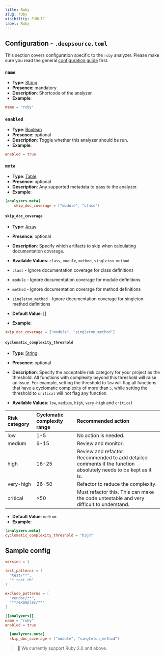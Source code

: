 ```yaml
---
title: Ruby
slug: ruby
visibility: PUBLIC
label: Ruby
---
```

## Configuration - `.deepsource.toml`

This section covers configuration specific to the `ruby` analyzer. Please make sure you read the general [configuration guide](https://deepsource-docs.readme.io/docs/configuration) first.

### `name`

- **Type**: [String](https://toml.io/en/v1.0.0#string)
- **Presence**: mandatory
- **Description**: Shortcode of the analyzer.
- **Example**:

```toml
name = "ruby"
```

### `enabled`

- **Type**: [Boolean](https://toml.io/en/v1.0.0#boolean)
- **Presence**: optional
- **Description**: Toggle whether this analyzer should be run.
- **Example**:

```toml
enabled = true
```

### `meta`

- **Type**: [Table](https://toml.io/en/v1.0.0#table)
- **Presence**: optional
- **Description**: Any supported metadata to pass to the analyzer.
- **Example**:

```toml
[analyzers.meta]
	skip_doc_coverage = ["module", "class"]
```

#### `skip_doc_coverage`

- **Type**: [Array](https://toml.io/en/v1.0.0#array)

- **Presence**: optional

- **Description**: Specify which artifacts to skip when calculating documentation coverage.

- **Available Values**: `class`, `module`, `method`, `singleton_method`

- `class` - Ignore documentation coverage for class definitions

- `module` - Ignore documentation coverage for module definitions

- `method` - Ignore documentation coverage for method definitions

- `singleton_method` - Ignore documentation coverage for singleton method definitions

- **Default Value**: \[]

- **Example**:

```toml
skip_doc_coverage = ["module", "singleton_method"]
```

#### `cyclomatic_complexity_threshold`

- **Type**: [String](https://toml.io/en/v1.0.0#string)

- **Presence**: optional

- **Description**: Specify the acceptable risk category for your project as the threshold. All functions with complexity beyond this threshold will raise an issue. For example, setting the threshold to `low` will flag all functions that have a cyclomatic complexity of more than `5`, while setting the threshold to `critical` will not flag any function.

- **Available Values**: `low`, `medium`, `high`, `very-high` and `critical`

| Risk category | Cyclomatic complexity range | Recommended action                                                                                              |
| :------------ | :-------------------------- | :-------------------------------------------------------------------------------------------------------------- |
| low           | 1-5                         | No action is needed.                                                                                            |
| medium        | 6-15                        | Review and monitor.                                                                                             |
| high          | 16-25                       | Review and refactor. Recommended to add detailed comments if the function absolutely needs to be kept as it is. |
| very-high     | 26-50                       | Refactor to reduce the complexity.                                                                              |
| critical      | >50                         | Must refactor this. This can make the code untestable and very difficult to understand.                         |

- **Default Value**: `medium`
- **Example**:

```toml
[analyzers.meta]
cyclomatic_complexity_threshold = "high"
```

## Sample config

```toml
version = 1

test_patterns = [
  "test/**",
  "*_test.rb"
]

exclude_patterns = [
  "vendor/**",
  "**/examples/**"
]

[[analyzers]]
name = "ruby"
enabled = true

  [analyzers.meta]
  skip_doc_coverage = ["module", "singleton_method"]
```

> 📘 We currently support Ruby 2.0 and above.
